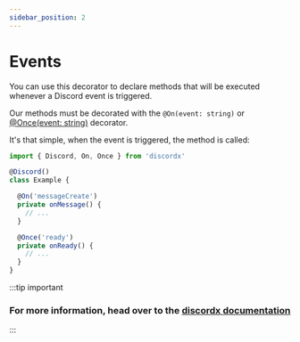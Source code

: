 ```yaml
---
sidebar_position: 2
---
```


# Events

You can use this decorator to declare methods that will be executed whenever a Discord event is triggered.

Our methods must be decorated with the `@On(event: string)` or [@Once(event: string)](https://discordx.js.org/docs/decorators/general/once) decorator.

It's that simple, when the event is triggered, the method is called:

```ts
import { Discord, On, Once } from 'discordx'

@Discord()
class Example {

  @On('messageCreate')
  private onMessage() {
    // ...
  }

  @Once('ready')
  private onReady() {
    // ...
  }
}
```

:::tip important
### For more information, head over to the [discordx documentation](https://discordx.js.org/docs/decorators/general/on)
:::